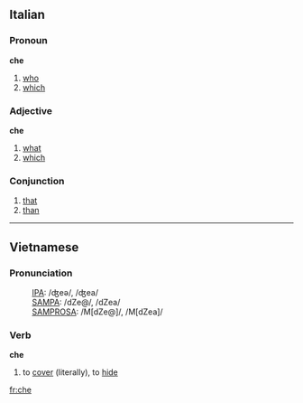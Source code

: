 ==Italian==
===Pronoun===
'''che'''

#[[who]]
#[[which]]

===Adjective===
'''che'''

#[[what]]
#[[which]]

===Conjunction===
#[[that]]
#[[than]]

----
==Vietnamese==
===Pronunciation===
:[[w:IPA|IPA]]: /ʤeə/, /ʤea/
:[[SAMPA]]: /dZe@/, /dZea/
:[[SAMPROSA]]: /M[dZe@]/, /M[dZea]/

===Verb===
'''che'''

#to [[cover]] (literally), to [[hide]]

[[fr:che]]